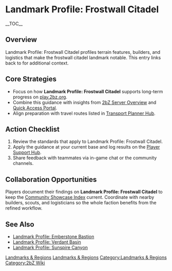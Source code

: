 {{Short description|Landmark Profile: Frostwall Citadel profiles terrain features, builders, and logistics that make the frostwall citadel landmark notable}}
= Landmark Profile: Frostwall Citadel =
{{2bZ Navbox}}
__TOC__

== Overview ==
Landmark Profile: Frostwall Citadel profiles terrain features, builders, and logistics
that make the frostwall citadel landmark notable. This entry links back to
[[Category:Landmarks & Regions|Landmarks & Regions]] for additional context.

== Core Strategies ==
* Focus on how '''Landmark Profile: Frostwall Citadel''' supports long-term progress on [[play.2bz.org]].
* Combine this guidance with insights from [[2bZ Server Overview]] and [[Quick Access Portal]].
* Align preparation with travel routes listed in [[Transport Planner Hub]].

== Action Checklist ==
# Review the [[Category:Landmarks & Regions|Landmarks & Regions]] standards that apply to Landmark Profile: Frostwall Citadel.
# Apply the guidance at your current base and log results on the [[Player Support Hub]].
# Share feedback with teammates via in-game chat or the community channels.

== Collaboration Opportunities ==
Players document their findings on '''Landmark Profile: Frostwall Citadel''' to keep the
[[Community Showcase Index]] current. Coordinate with nearby builders, scouts, and
logisticians so the whole faction benefits from the refined workflow.

== See Also ==
* [[Landmark Profile: Emberstone Bastion]]
* [[Landmark Profile: Verdant Basin]]
* [[Landmark Profile: Sunspire Canyon]]

[[Category:Landmarks & Regions]]
[[Category:2bZ Wiki]]
